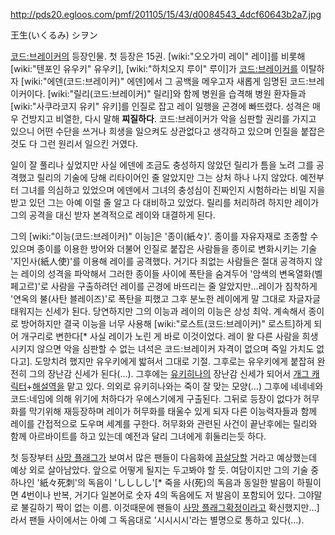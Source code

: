 http://pds20.egloos.com/pmf/201105/15/43/d0084543_4dcf60643b2a7.jpg

王生(いくるみ) シヲン

[[코드:브레이커]]의 등장인물. 첫 등장은 15권. [wiki:"오오가미 레이" 레이]를 비롯해 [wiki:"텐포인 유우키" 유우키], [wiki:"하치오지 루이" 루이]가 [[코드:브레이커]]를 이탈하자 [wiki:"에덴(코드:브레이커)" 에덴]에서 그 공백을 메우고자 새롭게 임명된 코드:브레이커이다. [wiki:"릴리(코드:브레이커)" 릴리]와 함께 병원을 습격해 병원 환자들과 [wiki:"사쿠라코지 유키" 유키]를 인질로 잡고 레이 일행을 곤경에 빠뜨렸다. 성격은 매우 건방지고 비열한, 다시 말해 '''찌질하다'''. 코드:브레이커가 악을 심판할 권리를 가지고 있으니 어떤 수단을 쓰거나 희생을 일으켜도 상관없다고 생각하고 있으며 인질을 붙잡은 것도 다 그런 원리서 일으킨 거였다.

일이 잘 풀리나 싶었지만 사실 에덴에 조금도 충성하지 않았던 릴리가 틈을 노려 그를 공격했고 릴리의 기술에 당해 리타이어인 줄 알았지만 그는 상처 하나 나지 않았다. 예전부터 그녀를 의심하고 있었으며 에덴에서 그녀의 충성심이 진짜인지 시험하라는 비밀 지을 받고 있던 그는 아예 이럴 줄 알고 다 대비하고 있었다. 릴리를 처리하려 하지만 레이가 그의 공격을 대신 받자 본격적으로 레이와 대결하게 된다.

그의 [wiki:"이능(코드:브레이커)" 이능]은 '종이(紙々)'. 종이를 자유자재로 조종할 수 있으며 종이를 이용한 방어와 더불어 인질로 붙잡은 사람들을 종이로 변화시키는 기술 '지인사(紙人使)'를 이용해 레이를 공격했다. 거기다 죄없는 사람들은 절대 공격하지 않는 레이의 성격을 파악해서 그러한 종이들 사이에 폭탄을 숨겨두어 '암색의 변옥열화(벨페고르)'로 사람을 구출하려던 레이를 곤경에 바뜨리는 줄 알았지만…레이가 침착하게 '연옥의 불(사탄 블레이즈)'로 폭탄을 피했고 그후 분노한 레이에게 말 그대로 자글자글 태워지는 신세가 된다. 당연하지만 그의 이능과 레이의 이능은 상성 최악. 계속해서 종이로 방어하지만 결국 이능을 너무 사용해 [wiki:"로스트(코드:브레이커)" 로스트]하게 되어 개구리로 변한다[* 사실 레이가 노린 게 바로 이것이었다. 레이 왈 다른 사람을 희생시키지 않으면 악을 심판할 수 없는 녀석은 코드:브레이커 자격이 없으며 죽일 가치도 없다고]. 도망치려 했지만 유우키에게 밟혀서 그대로 기절. 그후로는 유우키에게 붙잡혀 완전히 그의 장난감 신세가 된다(…). 그후에는 [[유키히나]]의 장난감 신세가 되어서 [[개그 캐릭터]]+[[해설역]]을 맡고 있다. 의외로 유키히나와는 죽이 잘 맞는 모양(…) 그후에 네네네와 코드:네임에 의해 위기에 처하다가 우에스기에게 구출된다. 그뒤로 등장이 없다가 허무화를 막기위해 재등장하며 레이가 허무화를 태울수 있게 되자 다른 이능력자들과 함께 레이를 간접적으로 도우며 세계를 구한다. 허무화와 관련된 사건이 끝난후에는 릴리와 함께 아르바이트를 하고 있는데 예전과 달리 그녀에게 휘둘리는듯 하다.

첫 등장부터 [[사망 플래그]]가 보여서 많은 팬들이 다음화에 [[끔살]]당할 거라고 예상했는데 예상 외로 살아남았다. 앞으로 어떻게 될지는 두고봐야 할 듯. 여담이지만 그의 기술 중 하나인 '紙々死刺'의 독음이 'しししし'[* 죽을 사(死)의 독음과 동일한 발음이 하필이면 4번이나 반복, 거기다 일본어로 숫자 4의 독음에도 저 발음이 포함되어 있다. 그야말로 불길하기 짝이 없는 이름. 이것때문에 팬들이 [[사망 플래그]]확정이라고 확신했지만…]라서 팬들 사이에서는 아예 그 독음대로 '시시시시'라는 별명으로 통하고 있다(…).
